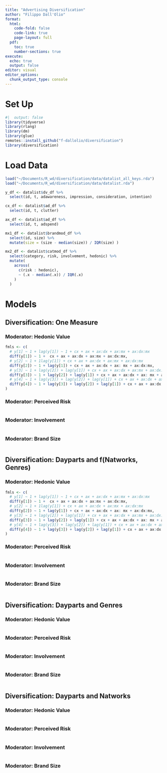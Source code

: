 ```yaml
---
title: "Advertising Diversification"
author: "Filippo Dall'Olio"
format: 
  html:
    code-fold: false
    code-link: true
    page-layout: full
  pdf: 
    toc: true
    number-sections: true
execute: 
  echo: true
  output: false
editor: visual
editor_options: 
  chunk_output_type: console
---
```


# Set Up

```r
#|  output: false
library(tidyverse)
library(rlang)
library(dm)
library(glue)
remotes::install_github("f-dallolio/diversification")
library(diversification)
```

# Load Data

```r
load("~/Documents/R_wd/diversification/data/datalist_all_keys.rda")
load("~/Documents/R_wd/diversification/data/datalist.rda")

y_df <- datalist$dv_df %>% 
  select(id, t, adawareness, impression, consideration, intention)

cx_df <- datalist$ad_df %>% 
  select(id, t, clutter)

ax_df <- datalist$ad_df %>% 
  select(id, t, adspend)

mx1_df <- datalist$brandmod_df %>% 
  select(id, size) %>% 
  mutate(size = (size - median(size)) / IQR(size) )

mx2_df <- datalist$catmod_df %>% 
  select(category, risk, involvement, hedonic) %>% 
  mutate(
    across( 
      c(risk : hedonic),
      ~ (.x - median(.x)) / IQR(.x)
    )
  )
```

# Models

## Diversification: One Measure
### Moderator: Hedonic Value

```r
fmls <- c(
  # y[1] ~ 1 + lag(y[1]) ~ 1 + cx + ax + ax:dx + ax:mx + ax:dx:mx
  diff(y[1]) ~ 1 +  cx + ax + ax:dx + ax:mx + ax:dx:mx,
  # y[2] ~ 1 + 1lag(y[1]) + cx + ax + ax:dx + ax:mx + ax:dx:mx
  diff(y[2]) ~ 1 + lag(y[1]) + cx + ax + ax:dx + ax: mx + ax:dx:mx,
  # y[3] ~ 1 + lag(y[2]) + lag(y[1]) + cx + ax + ax:dx + ax:mx + ax:dx:mx
  diff(y[3]) ~ 1 + lag(y[2]) + lag(y[1]) + cx + ax + ax:dx + ax: mx + ax:dx:mx,
  # y[4] ~ 1 + lag(y[3]) + lag(y[2]) + lag(y[1]) + cx + ax + ax:dx + ax:mx + ax:dx:mx 
  diff(y[4]) ~ 1 + lag(y[3]) + lag(y[2]) + lag(y[1]) + cx + ax + ax:dx + ax:mx + ax:dx:mx
)
```


### Moderator: Perceived Risk

```r

```


### Moderator: Involvement

```r

```


### Moderator: Brand Size

```r

```


## Diversification: Dayparts and f(Natworks, Genres)
### Moderator: Hedonic Value

```r
fmls <- c(
  # y[1] ~ 1 + lag(y[1]) ~ 1 + cx + ax + ax:dx + ax:mx + ax:dx:mx
  diff(y[1]) ~ 1 +  cx + ax + ax:dx + ax:mx + ax:dx:mx,
  # y[2] ~ 1 + 1lag(y[1]) + cx + ax + ax:dx + ax:mx + ax:dx:mx
  diff(y[2]) ~ 1 + lag(y[1]) + cx + ax + ax:dx + ax: mx + ax:dx:mx,
  # y[3] ~ 1 + lag(y[2]) + lag(y[1]) + cx + ax + ax:dx + ax:mx + ax:dx:mx
  diff(y[3]) ~ 1 + lag(y[2]) + lag(y[1]) + cx + ax + ax:dx + ax: mx + ax:dx:mx,
  # y[4] ~ 1 + lag(y[3]) + lag(y[2]) + lag(y[1]) + cx + ax + ax:dx + ax:mx + ax:dx:mx 
  diff(y[4]) ~ 1 + lag(y[3]) + lag(y[2]) + lag(y[1]) + cx + ax + ax:dx + ax:mx + ax:dx:mx
)
```


### Moderator: Perceived Risk

```r

```


### Moderator: Involvement

```r

```

### Moderator: Brand Size

```r

```


## Diversification: Dayparts and Genres
### Moderator: Hedonic Value

```r

```


### Moderator: Perceived Risk

```r

```


### Moderator: Involvement

```r

```


### Moderator: Brand Size

```r

```


## Diversification: Dayparts and Natworks
### Moderator: Hedonic Value

```r

```


### Moderator: Perceived Risk

```r

```

### Moderator: Involvement
```r

```

### Moderator: Brand Size

```r

```

